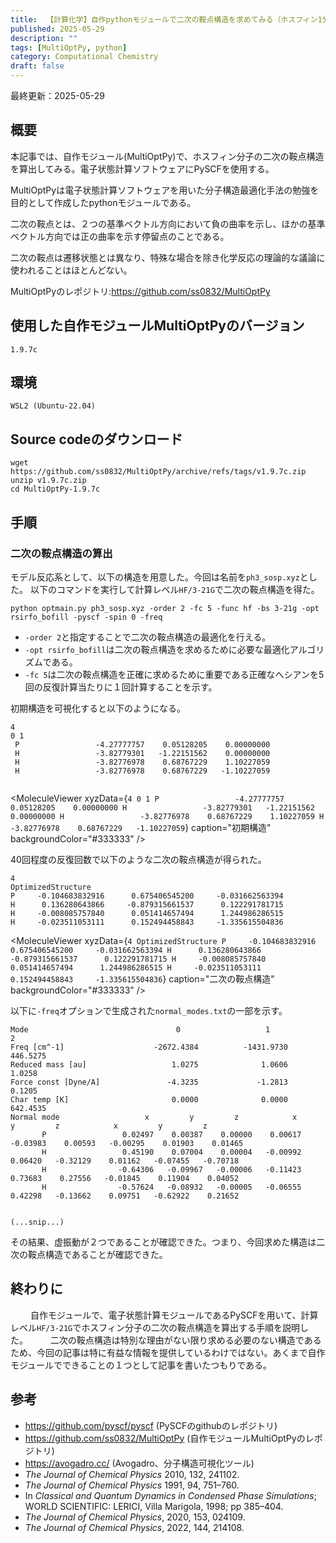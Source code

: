 ---
title:  【計算化学】自作pythonモジュールで二次の鞍点構造を求めてみる（ホスフィン1分子）
published: 2025-05-29
description: ""
tags: [MultiOptPy, python]
category: Computational Chemistry
draft: false
---
最終更新：2025-05-29



## 概要

本記事では、自作モジュール(MultiOptPy)で、ホスフィン分子の二次の鞍点構造を算出してみる。電子状態計算ソフトウェアにPySCFを使用する。

MultiOptPyは電子状態計算ソフトウェアを用いた分子構造最適化手法の勉強を目的として作成したpythonモジュールである。

二次の鞍点とは、２つの基準ベクトル方向において負の曲率を示し、ほかの基準ベクトル方向では正の曲率を示す停留点のことである。

二次の鞍点は遷移状態とは異なり、特殊な場合を除き化学反応の理論的な議論に使われることはほとんどない。

MultiOptPyのレポジトリ:https://github.com/ss0832/MultiOptPy



## 使用した自作モジュールMultiOptPyのバージョン
```
1.9.7c
```
## 環境
```
WSL2 (Ubuntu-22.04)
```
## Source codeのダウンロード

```
wget https://github.com/ss0832/MultiOptPy/archive/refs/tags/v1.9.7c.zip
unzip v1.9.7c.zip
cd MultiOptPy-1.9.7c
```


## 手順

### 二次の鞍点構造の算出

モデル反応系として、以下の構造を用意した。今回は名前を`ph3_sosp.xyz`とした。
以下のコマンドを実行して計算レベル`HF/3-21G`で二次の鞍点構造を得た。
```
python optmain.py ph3_sosp.xyz -order 2 -fc 5 -func hf -bs 3-21g -opt rsirfo_bofill -pyscf -spin 0 -freq
```
- `-order 2`と指定することで二次の鞍点構造の最適化を行える。
- `-opt rsirfo_bofill`は二次の鞍点構造を求めるために必要な最適化アルゴリズムである。
- `-fc 5`は二次の鞍点構造を正確に求めるために重要である正確なへシアンを5回の反復計算当たりに１回計算することを示す。

初期構造を可視化すると以下のようになる。

```
4
0 1
 P                 -4.27777757    0.05128205    0.00000000
 H                 -3.82779301   -1.22151562    0.00000000
 H                 -3.82776978    0.68767229    1.10227059
 H                 -3.82776978    0.68767229   -1.10227059


```

<MoleculeViewer 
  xyzData={`4
0 1
 P                 -4.27777757    0.05128205    0.00000000
 H                 -3.82779301   -1.22151562    0.00000000
 H                 -3.82776978    0.68767229    1.10227059
 H                 -3.82776978    0.68767229   -1.10227059`}
  caption="初期構造"
  backgroundColor="#333333"
/>


40回程度の反復回数で以下のような二次の鞍点構造が得られた。

```
4
OptimizedStructure
P     -0.104683832916      0.675406545200     -0.031662563394
H      0.136280643866     -0.879315661537      0.122291781715
H     -0.008085757840      0.051414657494      1.244986286515
H     -0.023511053111      0.152494458843     -1.335615504836

```

<MoleculeViewer 
  xyzData={`4
OptimizedStructure
P     -0.104683832916      0.675406545200     -0.031662563394
H      0.136280643866     -0.879315661537      0.122291781715
H     -0.008085757840      0.051414657494      1.244986286515
H     -0.023511053111      0.152494458843     -1.335615504836`}
  caption="二次の鞍点構造"
  backgroundColor="#333333"
/>


以下に`-freq`オプションで生成された`normal_modes.txt`の一部を示す。
```
Mode                                 0                   1                   2
Freq [cm^-1]                    -2672.4384          -1431.9730            446.5275
Reduced mass [au]                   1.0275              1.0606              1.0258
Force const [Dyne/A]               -4.3235             -1.2813              0.1205
Char temp [K]                       0.0000              0.0000            642.4535
Normal mode                   x         y         z            x         y         z            x         y         z     
       P                 0.02497    0.00387    0.00000    0.00617   -0.03983    0.00593   -0.00295    0.01903    0.01465
       H                 0.45190    0.07004    0.00004   -0.00992    0.06420   -0.32129    0.01162   -0.07455   -0.70718
       H                -0.64306   -0.09967   -0.00006   -0.11423    0.73683    0.27556   -0.01845    0.11904    0.04052
       H                -0.57624   -0.08932   -0.00005   -0.06555    0.42298   -0.13662    0.09751   -0.62922    0.21652


(...snip...)
```

その結果、虚振動が２つであることが確認できた。つまり、今回求めた構造は二次の鞍点構造であることが確認できた。


## 終わりに
　
　自作モジュールで、電子状態計算モジュールであるPySCFを用いて、計算レベル`HF/3-21G`でホスフィン分子の二次の鞍点構造を算出する手順を説明した。
　
　二次の鞍点構造は特別な理由がない限り求める必要のない構造であるため、今回の記事は特に有益な情報を提供しているわけではない。あくまで自作モジュールでできることの１つとして記事を書いたつもりである。


## 参考
- https://github.com/pyscf/pyscf (PySCFのgithubのレポジトリ)
- https://github.com/ss0832/MultiOptPy (自作モジュールMultiOptPyのレポジトリ)
- https://avogadro.cc/ (Avogadro、分子構造可視化ツール)
- _The Journal of Chemical Physics_ 2010, 132, 241102.
- _The Journal of Chemical Physics_ 1991, 94, 751–760.
- In _Classical and Quantum Dynamics in Condensed Phase Simulations_; WORLD SCIENTIFIC: LERICI, Villa Marigola, 1998; pp 385–404.
- _The Journal of Chemical Physics_, 2020, 153, 024109.
- _The Journal of Chemical Physics_, 2022, 144, 214108.